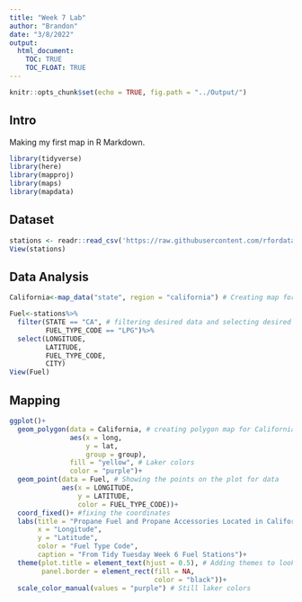 ```yaml
---
title: "Week 7 Lab"
author: "Brandon"
date: "3/8/2022"
output:
  html_document:
    TOC: TRUE
    TOC_FLOAT: TRUE
---
```


```r
knitr::opts_chunk$set(echo = TRUE, fig.path = "../Output/")
```

## Intro
Making my first map in R Markdown.
```r
library(tidyverse)
library(here)
library(mapproj)
library(maps)
library(mapdata)
```

## Dataset

```r
stations <- readr::read_csv('https://raw.githubusercontent.com/rfordatascience/tidytuesday/master/data/2022/2022-03-01/stations.csv')
View(stations)
```
## Data Analysis
```r
California<-map_data("state", region = "california") # Creating map for California

Fuel<-stations%>%
  filter(STATE == "CA", # filtering desired data and selecting desired columns
         FUEL_TYPE_CODE == "LPG")%>%
  select(LONGITUDE,
         LATITUDE,
         FUEL_TYPE_CODE,
         CITY)
View(Fuel)
```
## Mapping
```r
ggplot()+
  geom_polygon(data = California, # creating polygon map for California
               aes(x = long,
                   y = lat,
                   group = group),
               fill = "yellow", # Laker colors
               color = "purple")+
  geom_point(data = Fuel, # Showing the points on the plot for data
             aes(x = LONGITUDE,
                 y = LATITUDE,
                 color = FUEL_TYPE_CODE))+
  coord_fixed()+ #fixing the coordinates
  labs(title = "Propane Fuel and Propane Accessories Located in California", # Adding apprppriate titles for the plot
       x = "Longitude",
       y = "Latitude",
       color = "Fuel Type Code",
       caption = "From Tidy Tuesday Week 6 Fuel Stations")+
  theme(plot.title = element_text(hjust = 0.5), # Adding themes to look nice
        panel.border = element_rect(fill = NA,
                                    color = "black"))+
  scale_color_manual(values = "purple") # Still laker colors 
  


```


